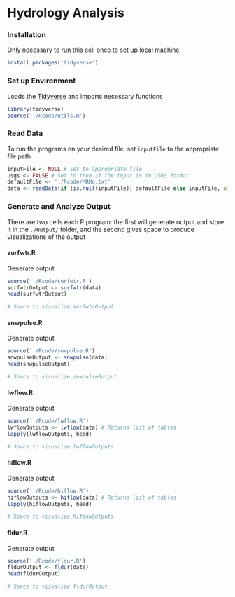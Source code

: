 # Hydrology Analysis

### Installation
Only necessary to run this cell once to set up local machine
```r
install.packages('tidyverse')
```

### Set up Environment
Loads the [Tidyverse](https://www.tidyverse.org/) and imports necessary functions
```r
library(tidyverse)
source('./Rcode/utils.R')
```

### Read Data
To run the programs on your desired file, set `inputFile` to the appropriate file path
```r
inputFile <- NULL # Set to appropriate file
usgs <- FALSE # Set to true if the input is in USGS format
defaultFile <- './Rcode/MRHq.txt'
data <- readData(if (is.null(inputFile)) defaultFile else inputFile, usgs = usgs)
```

### Generate and Analyze Output
There are two cells each R program: the first will generate output and store it in the `./Output/` folder,
and the second gives space to produce visualizations of the output

#### surfwtr.R
Generate output
```r
source('./Rcode/surfwtr.R')
surfwtrOutput <- surfwtr(data)
head(surfwtrOutput)
```

```r
# Space to visualize surfwtrOutput
```

#### snwpulse.R
Generate output
```r
source('./Rcode/snwpulse.R')
snwpulseOutput <- snwpulse(data)
head(snwpulseOutput)
```

```r
# Space to visualize snwpulseOutput
```

#### lwflow.R
Generate output
```r
source('./Rcode/lwflow.R')
lwflowOutputs <- lwflow(data) # Returns list of tables
lapply(lwflowOutputs, head)
```

```r
# Space to visualize lwflowOutputs
```

#### hiflow.R
Generate output
```r
source('./Rcode/hiflow.R')
hiflowOutputs <- hiflow(data) # Returns list of tables
lapply(hiflowOutputs, head)
```

```r
# Space to visualize hiflowOutputs
```

#### fldur.R
Generate output
```r
source('./Rcode/fldur.R')
fldurOutput <- fldur(data)
head(fldurOutput)
```

```r
# Space to visualize fldurOutput
```
